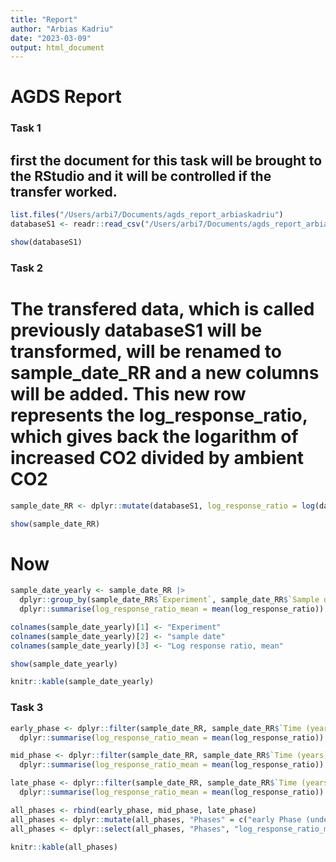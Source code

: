 ```yaml
---
title: "Report"
author: "Arbias Kadriu"
date: "2023-03-09"
output: html_document
---
```


# AGDS Report

### Task 1 
## first the document for this task will be brought to the RStudio and it will be controlled if the transfer worked.
```r
list.files("/Users/arbi7/Documents/agds_report_arbiaskadriu")
databaseS1 <- readr::read_csv("/Users/arbi7/Documents/agds_report_arbiaskadriu/AGDS_Exercise_1.csv")

show(databaseS1)

```

### Task 2
# The transfered data, which is called previously databaseS1 will be transformed, will be renamed to sample_date_RR and a new columns will be added. This new row represents the log_response_ratio, which gives back the logarithm of increased CO2 divided by ambient CO2
```r
sample_date_RR <- dplyr::mutate(databaseS1, log_response_ratio = log(databaseS1$`increased CO2`/databaseS1$`ambient CO2`))

show(sample_date_RR)

```

# Now 
```r

sample_date_yearly <- sample_date_RR |>
  dplyr::group_by(sample_date_RR$`Experiment`, sample_date_RR$`Sample date`) |>
  dplyr::summarise(log_response_ratio_mean = mean(log_response_ratio))

colnames(sample_date_yearly)[1] <- "Experiment"
colnames(sample_date_yearly)[2] <- "sample date"
colnames(sample_date_yearly)[3] <- "Log response ratio, mean"

show(sample_date_yearly)

```

```r
knitr::kable(sample_date_yearly)
```

### Task 3
```r
early_phase <- dplyr::filter(sample_date_RR, sample_date_RR$`Time (years)` <3) |>
  dplyr::summarise(log_response_ratio_mean = mean(log_response_ratio))

```

```r
mid_phase <- dplyr::filter(sample_date_RR, sample_date_RR$`Time (years)` >=3 & sample_date_RR$`Time (years)`<6) |>
  dplyr::summarise(log_response_ratio_mean = mean(log_response_ratio))

```

```r
late_phase <- dplyr::filter(sample_date_RR, sample_date_RR$`Time (years)` >=6) |>
  dplyr::summarise(log_response_ratio_mean = mean(log_response_ratio))

```

```r
all_phases <- rbind(early_phase, mid_phase, late_phase)
all_phases <- dplyr::mutate(all_phases, "Phases" = c("early Phase (under 3 years since start)", "mid phase (between 3 and 6 years since start)", "late phase (over 6 years since start)"))
all_phases <- dplyr::select(all_phases, "Phases", "log_response_ratio_mean")

```

```r
knitr::kable(all_phases)
```


